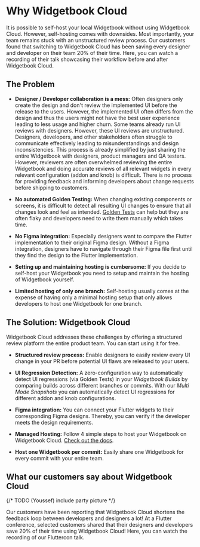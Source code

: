 # Why Widgetbook Cloud

It is possible to self-host your local Widgetbook without using Widgetbook Cloud. However, self-hosting comes with downsides. Most importantly, your team remains stuck with an unstructured review process. Our customers found that switching to Widgetbook Cloud has been saving every designer and developer on their team 20% of their time. Here, you can watch a recording of their talk showcasing their workflow before and after Widgetbook Cloud.

<YouTube id="Du5yVtnmNzg" />

## The Problem

- **Designer / Developer collaboration is a mess:** Often designers only create the design and don't review the implemented UI before the release to the users. However, the implemented UI often differs from the design and thus the users might not have the best user experience leading to less usage and higher churn. Some teams already run UI reviews with designers. However, these UI reviews are unstructured. Designers, developers, and other stakeholders often struggle to communicate effectively leading to misunderstandings and design inconsistencies. This process is already simplified by just sharing the entire Widgetbook with designers, product managers and QA testers. However, reviewers are often overwhelmed reviewing the entire Widgetbook and doing accurate reviews of all relevant widgets in every relevant configuration (addon and knob) is difficult. There is no process for providing feedback and informing developers about change requests before shipping to customers.

- **No automated Golden Testing:** When changing existing components or screens, it is difficult to detect all resulting UI changes to ensure that all changes look and feel as intended. [Golden Tests](xyz) can help but they are often flaky and developers need to write them manually which takes time.

- **No Figma integration:** Especially designers want to compare the Flutter implementation to their original Figma design. Without a Figma integration, designers have to navigate through their Figma file first until they find the design to the Flutter implementation.

- **Setting up and maintaining hosting is cumbersome:** If you decide to self-host your Widgetbook you need to setup and maintain the hosting of Widgetbook yourself.

- **Limited hosting of only one branch:** Self-hosting usually comes at the expense of having only a minimal hosting setup that only allows developers to host one Widgetbook for one branch.

## The Solution: Widgetbook Cloud

Widgetbook Cloud addresses these challenges by offering a structured review platform the entire product team. You can start using it for free.

<YouTube id="gCTSc99V-KI" />

- **Structured review process:** Enable designers to easily review every UI change in your PR before potential UI flaws are released to your users.

- **UI Regression Detection:** A zero-configuration way to automatically detect UI regressions (via Golden Tests) in your _Widgetbook Builds_ by comparing builds across different branches or commits. With our _Multi Mode Snapshots_ you can automatically detect UI regressions for different addon and knob configurations.

- **Figma integration:** You can connect your Flutter widgets to their corresponding Figma designs. Thereby, you can verify if the developer meets the design requirements.

- **Managed Hosting:** Follow 4 simple steps to host your Widgetbook on Widgetbook Cloud. [Check out the docs](/cloud/builds).

- **Host one Widgetbook per commit:** Easily share one Widgetbook for every commit with your entire team.

## What our customers say about Widgetbook Cloud

{/* TODO (Youssef) include party picture */}

Our customers have been reporting that Widgetbook Cloud shortens the feedback loop between developers and designers a lot! At a Flutter conference, selected customers shared that their designers and developers save 20% of their time using Widgetbook Cloud! Here, you can watch the recording of our Fluttercon talk.

<YouTube id="Du5yVtnmNzg?start=868" />

